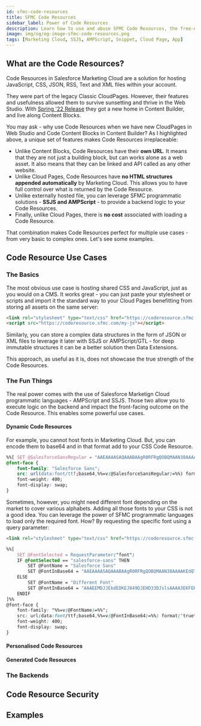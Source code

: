 ```yaml
---
id: sfmc-code-resources
title: SFMC Code Resources
sidebar_label: Power of Code Resources
description: Learn how to use and abuse SFMC Code Resources, the free-of-charge programmatic powerhouse.
image: img/og/og-image-sfmc-code-resources.png
tags: [Marketing Cloud, SSJS, AMPScript, Snippet, Cloud Page, App]
---
```



<LeadText content="Learn how to use and abuse SFMC Code Resources, the free-of-charge programmatic powerhouse." />

## What are the Code Resources?

Code Resources in Salesforce Marketing Cloud are a solution for hosting JavaScript, CSS, JSON, RSS, Text and XML files within your account.

They were part of the legacy Classic CloudPages. However, their features and usefulness allowed them to survive sunsetting and thrive in the Web Studio. With [Spring '22 Release](https://help.salesforce.com/s/articleView?id=sf.mc_rn_2022_spring_cloud_pages_classic_editor_migrated_to_content_builder.htm&type=5) they got a new home in Content Builder, and live along Content Blocks.

You may ask - why use Code Resources when we have new CloudPages in Web Studio and Code Content Blocks in Content Builder? As I highlighted above, a unique set of features makes Code Resources irreplaceable:

- Unlike Content Blocks, Code Resources have their __own URL__. It means that they are not just a building block, but can works alone as a web asset. It also means that they can be linked and API called as any other website.
- Unlike Cloud Pages, Code Resources have __no HTML structures appended automatically__ by Marketing Cloud. This allows you to have full control over what is returned by the Code Resource.
- Unlike externally hosted file, you can leverage SFMC programmatic solutions - __SSJS and AMPScript__ - to provide a backend logic to your Code Resources.
- Finally, unlike Cloud Pages, there is __no cost__ associated with loading a Code Resource.

That combination makes Code Resources perfect for multiple use cases - from very basic to complex ones. Let's see some examples.

## Code Resource Use Cases

### The Basics

The most obvious use case is hosting shared CSS and JavaScript, just as you would on a CMS. It works great - you can just paste your stylesheet or scripts and import it the standard way to your Cloud Pages benefitting from storing all assets on the same server:

```html title="JS & CSS imports from Code Resources - the URLs will follow your Marketing Cloud configuration"
<link rel="stylesheet" type="text/css" href="https://coderesource.sfmc.com/my-css" />
<script src="https://coderesource.sfmc.com/my-js"></script>
```

Similarly, you can store a complex data structures in the form of JSON or XML files to leverage it later with SSJS or AMPScript/GTL - for deep immutable structures it can be a better solution then Data Extensions.

This approach, as useful as it is, does not showcase the true strength of the Code Resources.

### The Fun Things

The real power comes with the use of Salesforce Marketign Cloud programmatic languages - AMPScript and SSJS. Those two allow you to execute logic on the backend and impact the front-facing outcome on the Code Resource. This enables some powerful use cases.

#### Dynamic Code Resources

For example, you cannot host fonts in Marketing Cloud. But, you can encode them to base64 and in that format add to your CSS Code Resource.

```css title="Web Font in CSS Code Resource"
%%[ SET @SalesforceSansRegular = "AAEAAAASAQAAABAAgR0RFRgQOBQMAAN38AAAAKEdQT1N..." ]%%
@font-face {
    font-family: "Salesforce Sans";
    src: url(data:font/ttf;base64,%%=v(@SalesforceSansRegular)=%%) format('truetype');
    font-weight: 400;
    font-display: swap;
}
```

Sometimes, however, you might need different font depending on the market to cover various alphabets. Adding all those fonts to your CSS is not a good idea. You can leverage the power of SFMC programmatic languages to load only the required font. How? By requesting the specific font using a query parameter:

```html title="CSS Import with query parameter on the Frontend"
<link rel="stylesheet" type="text/css" href="https://coderesource.sfmc.com/my-css?font=salesforce-sans" />
```

```css title="Dynamic Stylesheet on the backend"
%%[
    SET @FontSelected = RequestParameter("font")
    IF @FontSelected == "salesforce-sans" THEN
        SET @FontName = "Salesforce Sans"
        SET @FontInBase64 = "AAEAAAASAQAAABAAgR0RFRgQOBQMAAN38AAAAKEdQT1N..."
    ELSE
        SET @FontName = "Different Font"
        SET @FontInBase64 = "AAAEEMDJJEkdEDKEJ849DJEHD33DJslsAAAA3EKFEK03..."
    ENDIF
]%%
@font-face {
    font-family: "%%=v(@FontName)=%%";
    src: url(data:font/ttf;base64,%%=v(@FontInBase64)=%%) format('truetype');
    font-weight: 400;
    font-display: swap;
}
```

#### Personalised Code Resources



#### Generated Code Resources

### The Backends

## Code Resource Security

## Examples